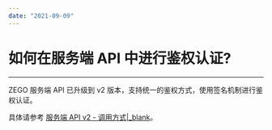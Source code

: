 ```yaml
---
date: "2021-09-09"
---
```

# 如何在服务端 API 中进行鉴权认证?

- - -


ZEGO 服务端 API 已升级到 v2 版本，支持统一的鉴权方式，使用签名机制进行鉴权认证。

具体请参考 [服务端 API v2 - 调用方式\|_blank](#8985)。
